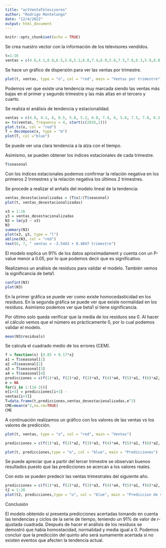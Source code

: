 ```yaml
---
title: "actVentaTelevisores"
author: "Rodrigo Montelongo"
date: "12/4/2022"
output: html_document
---
```


```r
knitr::opts_chunk$set(echo = TRUE)
```

Se crea nuestro vector con la información de los televisores vendidos.
```r
t=1:16
ventas = c(4.8,4.1,6.0,6.5,5.8,5.2,6.8,7.4,6.0,5.6,7.5,7.8,6.3,5.9,8.0,8.4)

```

Se hace un gráfico de dispersión para ver las ventas por trimestre. 
```r
plot(t, ventas, type = "o", col = "red", main = "Ventas por trimestre")
```
Podemos ver que existe una tendencia muy marcada siendo las ventas más bajas en el primer y segundo trimestre y las más altas en el tercero y cuarto.

Se realiza el análisis de tendencia y estacionalidad.

```r
ventas = c(4.8, 4.1, 6, 6.5, 5.8, 5.2, 6.8, 7.4, 6, 5.6, 7.5, 7.8, 6.3, 5.9, 8, 8.4)
x= ts(ventas, frequency = 4, start(c(2016,1)))
plot.ts(x, col = "red")
T = decompose(x, type = "m")
plot(T, col ="blue")
```
Se puede ver una clara tendencia a la alza con el tiempo.

Asimismo, se pueden obtener los índices estacionales de cada trimestre.

```r
T$seasonal
```

Con los índices estacionales podemos confirmar la relación negativa en los primeros 2 trimestres y la relación negativa los últimos 2 trimestres.

Se procede a realizar el anñalis del modelo lineal de la tendencia:

```r
ventas_desestacionalizadas = (T$x)/(T$seasonal)
plot(t, ventas_desestacionalizadas)
```

```r
x3 = 1:16
y3 = ventas_desestacionalizadas
N3 = lm(y3 ~ x3)
N3
summary(N3)
plot(x3, y3, type = "l")
abline(N3, col = "red")
text(6, 7, " ventas = -3.5443 + 0.4847 trimestre")
```

El modelo explica un 91% de los datos aproximadament y cuenta con un P-value menor a 0.05, por lo que podemos decir que es significativo. 

Realizamos un análisis de residuos para validar el modelo. También vemos la significancia de beta1. 

```r
confint(N3)
plot(N3)
```

En la primer gráfica se puede ver como existe homocedasticidad en los residuos. En la segunda gráfica se puede ver que existe normalidad en los residuos. Asimismo podemos ver que beta1 sí tiene significancia. 

Por último solo queda verificar que la media de los residuos sea 0. Al hacer el cálculo vemos que el número es prácticamente 0, por lo cual podemos validar el modelo. 

```r
mean(N3$residuals)
```

Se calcula el cuadrado medio de los errores (CEM).

```r
f = function(x) {4.85 + 0.17*x}
a1 = T$seasonal[1]
a2 =T$seasonal[2]
a3 = T$seasonal[3]
a4 = T$seasonal[4]
predicciones = c(f(1)*a1, f(2)*a2, f(3)*a3, f(4)*a4, f(5)*a1, f(6)*a2, f(7)*a3, f(8)*a4, f(9)*a1, f(10)*a2, f(11)*a3, f(12)*a4, f(13)*a1, f(14)*a2, f(15)*a3, f(16)*a4)
e = NA
for(i in 1:(16-3)){ 
e[i+3] = predicciones[i+3] -
ventas[i+3]}
T=data.frame(t,predicciones,ventas_desestacionalizadas,e^2)
CME=mean(e^2,na.rm=TRUE)
CME
```

A continuación realizamos un gráfico con los valores de las ventas vs los valores de predicción. 
```r
plot(t, ventas, type = "o", col = "red", main = "Ventas")

predicciones = c(f(1)*a1, f(2)*a2, f(3)*a3, f(4)*a4, f(5)*a1, f(6)*a2, f(7)*a3, f(8)*a4, f(9)*a1, f(10)*a2, f(11)*a3, f(12)*a4, f(13)*a1, f(14)*a2, f(15)*a3, f(16)*a4)

plot(t, predicciones,type = "o", col = "blue", main = "Predicciones")

```
Se puede apreciar que a partir del tercer trimestre se observan buenos resultados puesto que las predicciones se acercan a los valores reales.

Con esto se pueden predecir las ventas trimestrales del siguiente año.
```r

predicciones = c(f(1)*a1, f(2)*a2, f(3)*a3, f(4)*a4, f(5)*a1, f(6)*a2, f(7)*a3, f(8)*a4, f(9)*a1, f(10)*a2, f(11)*a3, f(12)*a4, f(13)*a1, f(14)*a2, f(15)*a3, f(16)*a4,f(17)*a1, f(18)*a2, f(19)*a3, f(20)*a4)
t2 = 1:20
plot(t2, predicciones,type = "o", col = "blue", main = "Prediccion de ventas quinto año")


```

Conclusión

El modelo obtenido sí presenta predicciones acertadas tomando en cuenta las tendencias y ciclos de la serie de tiempo, teniendo un 91% de valor de r-ajustada cuadrada. Después de hacer el análisis de los residuos se demostró que había homostacidad, normalidad y media igual a 0. Podemos concluir que la predicción del quinto año será sumamente acertada si no existen eventos que afecten la tendencia actual. 